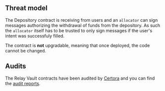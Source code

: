 ## Threat model

The Depository contract is receiving from users and an `allocator` can sign messages authorizing the withdrawal of funds from the depository. As such the `allocator` itself has to be trusted to only sign messages if the user's intent was successfuly filled.

The contract is **not** upgradable, meaning that once deployed, the code cannot be changed.

## Audits

The Relay Vault contracts have been audited by [Certora](https://www.certora.com/) and you can find the [audit reports](./relay-escrow-report-certora.pdf).

